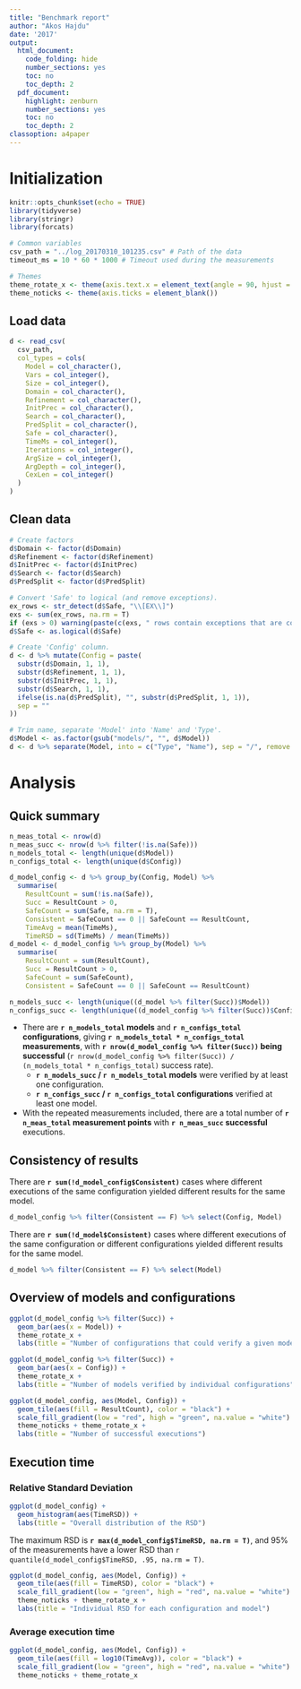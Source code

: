 ```yaml
---
title: "Benchmark report"
author: "Akos Hajdu"
date: '2017'
output:
  html_document:
    code_folding: hide
    number_sections: yes
    toc: no
    toc_depth: 2
  pdf_document:
    highlight: zenburn
    number_sections: yes
    toc: no
    toc_depth: 2
classoption: a4paper
---
```


# Initialization

```r
knitr::opts_chunk$set(echo = TRUE)
library(tidyverse)
library(stringr)
library(forcats)
```

```r
# Common variables
csv_path = "../log_20170310_101235.csv" # Path of the data
timeout_ms = 10 * 60 * 1000 # Timeout used during the measurements

# Themes
theme_rotate_x <- theme(axis.text.x = element_text(angle = 90, hjust = 1, vjust = 0.5))
theme_noticks <- theme(axis.ticks = element_blank())
```

## Load data

```r
d <- read_csv(
  csv_path,
  col_types = cols(
    Model = col_character(),
    Vars = col_integer(),
    Size = col_integer(),
    Domain = col_character(),
    Refinement = col_character(),
    InitPrec = col_character(),
    Search = col_character(),
    PredSplit = col_character(),
    Safe = col_character(),
    TimeMs = col_integer(),
    Iterations = col_integer(),
    ArgSize = col_integer(),
    ArgDepth = col_integer(),
    CexLen = col_integer()
  )
)
```

## Clean data

```r
# Create factors
d$Domain <- factor(d$Domain)
d$Refinement <- factor(d$Refinement)
d$InitPrec <- factor(d$InitPrec)
d$Search <- factor(d$Search)
d$PredSplit <- factor(d$PredSplit)

# Convert 'Safe' to logical (and remove exceptions).
ex_rows <- str_detect(d$Safe, "\\[EX\\]")
exs <- sum(ex_rows, na.rm = T)
if (exs > 0) warning(paste(c(exs, " rows contain exceptions that are converted to NAs.")))
d$Safe <- as.logical(d$Safe)

# Create 'Config' column.
d <- d %>% mutate(Config = paste(
  substr(d$Domain, 1, 1),
  substr(d$Refinement, 1, 1),
  substr(d$InitPrec, 1, 1),
  substr(d$Search, 1, 1),
  ifelse(is.na(d$PredSplit), "", substr(d$PredSplit, 1, 1)),
  sep = ""
))

# Trim name, separate 'Model' into 'Name' and 'Type'.
d$Model <- as.factor(gsub("models/", "", d$Model))
d <- d %>% separate(Model, into = c("Type", "Name"), sep = "/", remove = F)
```

# Analysis

## Quick summary

```r
n_meas_total <- nrow(d)
n_meas_succ <- nrow(d %>% filter(!is.na(Safe)))
n_models_total <- length(unique(d$Model))
n_configs_total <- length(unique(d$Config))

d_model_config <- d %>% group_by(Config, Model) %>%
  summarise(
    ResultCount = sum(!is.na(Safe)),
    Succ = ResultCount > 0,
    SafeCount = sum(Safe, na.rm = T),
    Consistent = SafeCount == 0 || SafeCount == ResultCount,
    TimeAvg = mean(TimeMs),
    TimeRSD = sd(TimeMs) / mean(TimeMs))
d_model <- d_model_config %>% group_by(Model) %>%
  summarise(
    ResultCount = sum(ResultCount),
    Succ = ResultCount > 0,
    SafeCount = sum(SafeCount),
    Consistent = SafeCount == 0 || SafeCount == ResultCount)

n_models_succ <- length(unique((d_model %>% filter(Succ))$Model))
n_configs_succ <- length(unique((d_model_config %>% filter(Succ))$Config))
```

- There are **`r n_models_total` models** and **`r n_configs_total` configurations**, giving **`r n_models_total * n_configs_total` measurements**, with **`r nrow(d_model_config %>% filter(Succ))` being successful** (`r nrow(d_model_config %>% filter(Succ)) / (n_models_total * n_configs_total)` success rate).
    - **`r n_models_succ` / `r n_models_total` models** were verified by at least one configuration.
    - **`r n_configs_succ` / `r n_configs_total` configurations** verified at least one model.
- With the repeated measurements included, there are a total number of **`r n_meas_total` measurement points** with **`r n_meas_succ` successful** executions.

## Consistency of results

There are **`r sum(!d_model_config$Consistent)`** cases where different executions of the same configuration yielded different results for the same model.
```r
d_model_config %>% filter(Consistent == F) %>% select(Config, Model)
```

There are **`r sum(!d_model$Consistent)`** cases where different executions of the same configuration or different configurations yielded different results for the same model.
```r
d_model %>% filter(Consistent == F) %>% select(Model)
```

## Overview of models and configurations

```r
ggplot(d_model_config %>% filter(Succ)) +
  geom_bar(aes(x = Model)) +
  theme_rotate_x +
  labs(title = "Number of configurations that could verify a given model")
```

```r
ggplot(d_model_config %>% filter(Succ)) +
  geom_bar(aes(x = Config)) +
  theme_rotate_x +
  labs(title = "Number of models verified by individual configurations")
```

```r
ggplot(d_model_config, aes(Model, Config)) +
  geom_tile(aes(fill = ResultCount), color = "black") +
  scale_fill_gradient(low = "red", high = "green", na.value = "white") +
  theme_noticks + theme_rotate_x +
  labs(title = "Number of successful executions")
```

## Execution time

### Relative Standard Deviation

```r
ggplot(d_model_config) +
  geom_histogram(aes(TimeRSD)) +
  labs(title = "Overall distribution of the RSD")
```

The maximum RSD is **`r max(d_model_config$TimeRSD, na.rm = T)`**, and 95% of the measurements have a lower RSD than `r quantile(d_model_config$TimeRSD, .95, na.rm = T)`.

```r
ggplot(d_model_config, aes(Model, Config)) +
  geom_tile(aes(fill = TimeRSD), color = "black") +
  scale_fill_gradient(low = "green", high = "red", na.value = "white") +
  theme_noticks + theme_rotate_x +
  labs(title = "Individual RSD for each configuration and model")

```

### Average execution time
```r
ggplot(d_model_config, aes(Model, Config)) +
  geom_tile(aes(fill = log10(TimeAvg)), color = "black") +
  scale_fill_gradient(low = "green", high = "red", na.value = "white") +
  theme_noticks + theme_rotate_x
```

